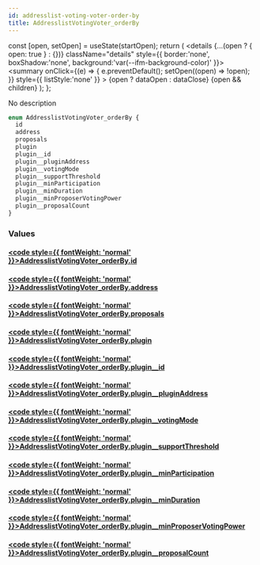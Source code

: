 ```yaml
---
id: addresslist-voting-voter-order-by
title: AddresslistVotingVoter_orderBy
---
```









  const [open, setOpen] = useState(startOpen);
  return (
    <details {...(open ? { open: true } : {})} className="details" style={{ border:'none', boxShadow:'none', background:'var(--ifm-background-color)' }}>
      <summary
        onClick={(e) => {
          e.preventDefault();
          setOpen((open) => !open);
        }}
        style={{ listStyle:'none' }}
      >
      {open ? dataOpen : dataClose}
      </summary>
      {open && children}
    </details>
  );
};








No description


```graphql
enum AddresslistVotingVoter_orderBy {
  id
  address
  proposals
  plugin
  plugin__id
  plugin__pluginAddress
  plugin__votingMode
  plugin__supportThreshold
  plugin__minParticipation
  plugin__minDuration
  plugin__minProposerVotingPower
  plugin__proposalCount
}
```




### Values

#### [<code style={{ fontWeight: 'normal' }}>AddresslistVotingVoter_orderBy.<b>id</b></code>](#)  
> 
> 
> 
> 

#### [<code style={{ fontWeight: 'normal' }}>AddresslistVotingVoter_orderBy.<b>address</b></code>](#)  
> 
> 
> 
> 

#### [<code style={{ fontWeight: 'normal' }}>AddresslistVotingVoter_orderBy.<b>proposals</b></code>](#)  
> 
> 
> 
> 

#### [<code style={{ fontWeight: 'normal' }}>AddresslistVotingVoter_orderBy.<b>plugin</b></code>](#)  
> 
> 
> 
> 

#### [<code style={{ fontWeight: 'normal' }}>AddresslistVotingVoter_orderBy.<b>plugin__id</b></code>](#)  
> 
> 
> 
> 

#### [<code style={{ fontWeight: 'normal' }}>AddresslistVotingVoter_orderBy.<b>plugin__pluginAddress</b></code>](#)  
> 
> 
> 
> 

#### [<code style={{ fontWeight: 'normal' }}>AddresslistVotingVoter_orderBy.<b>plugin__votingMode</b></code>](#)  
> 
> 
> 
> 

#### [<code style={{ fontWeight: 'normal' }}>AddresslistVotingVoter_orderBy.<b>plugin__supportThreshold</b></code>](#)  
> 
> 
> 
> 

#### [<code style={{ fontWeight: 'normal' }}>AddresslistVotingVoter_orderBy.<b>plugin__minParticipation</b></code>](#)  
> 
> 
> 
> 

#### [<code style={{ fontWeight: 'normal' }}>AddresslistVotingVoter_orderBy.<b>plugin__minDuration</b></code>](#)  
> 
> 
> 
> 

#### [<code style={{ fontWeight: 'normal' }}>AddresslistVotingVoter_orderBy.<b>plugin__minProposerVotingPower</b></code>](#)  
> 
> 
> 
> 

#### [<code style={{ fontWeight: 'normal' }}>AddresslistVotingVoter_orderBy.<b>plugin__proposalCount</b></code>](#)  
> 
> 
> 
> 





